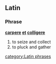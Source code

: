 ==Latin==

===Phrase===
'''[[carpere]] [[et]] [[colligere]]'''

# to seize and collect
# to pluck and gather

[[category:Latin phrases]]